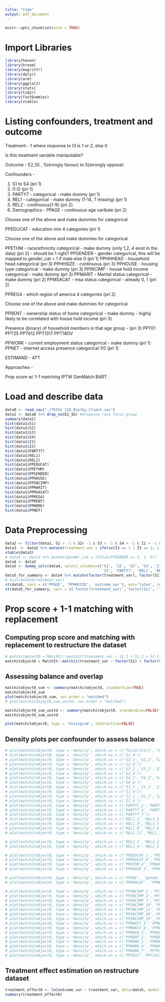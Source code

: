 ```yaml
---
title: "Code"
output: pdf_document
---
```


```r
knitr::opts_chunk$set(echo = TRUE)
```

# Import Libraries
```r
library(haven)
library(broom)
library(magrittr)
library(dplyr)
library(arm)
library(ggplot2)
library(stats)
library(tidyr)
library(fastDummies)
library(vtable)
```

# Listing confounders, treatment and outcome
Treatment - 1 where response to I3 is 1 or 2, else 0

Is this treatment variable manipulable?  

Outcome - E2_1G , 1(strongly favour) to 5(strongly oppose) 

Confounders - 

1. S1 to S4 (pri 1)
2. I1 I2 (pri 1)
3. PARTY7 - categorical - make dummy (pri 1)
4. REL1 - categorical - make dummy (1-14, 7 missing) (pri 1)
5. REL2 - continuous(1-9) (pri 2)
6. Demographics -
PPAGE - continuous age varibale (pri 2)
<!-- PPAGECAT - age divided into 7 categories -->
<!-- PPAGECAT4 - age divided into 4 categories -->

Choose one of the above and make dummies for categorical

<!-- PPEDUC - education into 14 categories -->
PPEDUCAT - education into 4 categories (pri 1)

Choose one of the above and make dummies for categorical

PPETHM - race/ethnicity categorical - make dummy (only 1,2, 4 exist in the data) (pri 2) - should be 1 right?
PPGENDER - gender categorical, this will be mapped to gender_cat = 1 if male else 0 (pri 1)
PPHHHEAD - household head categorical (pri 3)
PPHHSIZE - continuous (pri 3)
PPHOUSE - housing type categorical - make dummy (pri 3)
PPINCIMP - house hold income categorical - make dummy (pri 3)
PPMARIT - Marital status categorical - make dummy (pri 2)
PPMSACAT - msa status categorical - already 0, 1 (pri 2)

PPREG4 - which region of america 4 categories (pri 2)
<!-- ppreg9 - which region of america 9 categories -->

Choose one of the above and make dummies for categorical

PPRENT - ownership status of home categorical - make dummy - highly likely to be correlated with house hold income (pri 3)

Presence (binary) of household members in that age group - (pri 3)
PPT01
PPT25
PPT612
PPT1317
PPT18OV

PPWORK - current employment status categorical - make dummy (pri 1)
PPNET - internet access presence categorical 1/0 (pri 1)

ESTIMAND - ATT

Approaches - 

Prop score w/ 1-1 matching
IPTW 
GenMatch
BART


# Load and describe data
```r
data0 <- read_sav("./TESS2 118_Bielby_Client.sav")
data1 <- data0 %>% drop_na(E2_1G) #dropping race focus group
summary(data1)
hist(data1$S1)
hist(data1$S2)
hist(data1$S3)
hist(data1$S4)
hist(data1$I1)
hist(data1$I2)
hist(data1$PARTY7)
hist(data1$REL1)
hist(data1$REL2)
hist(data1$PPEDUCAT)
hist(data1$PPETHM)
hist(data1$PPGENDER)
hist(data1$PPHOUSE)
hist(data1$PPINCIMP)
hist(data1$PPMARIT)
hist(data1$PPMSACAT)
hist(data1$PPREG4)
hist(data1$PPRENT)
hist(data1$PPWORK)
hist(data1$PPNET)
```

# Data Preprocessing
```r
data2 <- filter(data1, S1 > -1 & S2> -1 & S3 > -1 & S4 > -1 & I1 > -1 & I2 > -1 & REL1 > -1 & REL2 > -1)
data3  <- data2 %>% mutate(treatment_var = ifelse(I3 == 1 | I3 == 2, 1, 0)) %>% mutate(outcome_var = (E2_1G+E2_2G+E2_3G+E2_4G+E2_5G+E2_6GA+E2_7G+E2_8GA)/8)
vtable(data3)
# data4 <- data3 %>% mutate(gender_cat = ifelse(PPGENDER == 1, 1, 0))
data4 <- data3
data5 <- dummy_cols(data4, select_columns=c('S1', 'S2', 'S3', 'S4', 'I1', 
                                            'I2', 'PARTY7', 'REL1', 'REL2', 'PPEDUCAT','PPETHM', 'PPHOUSE', 'PPINCIMP', 'PPMARIT', 'PPREG4', 'PPRENT', 'PPWORK'))
data5_for_summary <- data4 %>% mutate(factor(treatment_var), factor(S1), factor(S2), factor(S3), factor(S4), factor(I1), factor(I2), factor(PARTY7), factor(REL1), factor(REL2), factor(PPGENDER), factor(PPEDUCAT), factor(PPETHM), factor(PPHOUSE), factor(PPINCIMP), factor(PPMARIT), factor(PPREG4), factor(PPRENT), factor(PPWORK), factor(PPNET), factor(PPMSACAT), factor(PPHHHEAD), cols.break=3) 
# hist(data5$treatment_var)
st(data5, vars = c('PPAGE', 'PPHHSIZE', 'outcome_var'), out='latex', summ = c('notNA(x)', 'median(x)', 'mean(x)',   'sd(x)', 'min(x)', 'max(x)'))
st(data5_for_summary, vars = c('factor(treatment_var)','factor(S1)', 'factor(S2)', 'factor(S3)', 'factor(S4)', 'factor(I1)', 'factor(I2)', 'factor(PARTY7)', 'factor(REL1)', 'factor(REL2)', 'factor(PPGENDER)', 'factor(PPEDUCAT)', 'factor(PPETHM)', 'factor(PPHOUSE)', 'factor(PPINCIMP)', 'factor(PPMARIT)', 'factor(PPREG4)', 'factor(PPRENT)', 'factor(PPWORK)', 'factor(PPNET)', 'factor(PPMSACAT)', 'factor(PPHHHEAD)'), out='latex')
```

# Prop score + 1-1 matching with replacement

## Computing prop score and matching with replacement to restructure the dataset
```r
# matchitobject0 = MatchIt::matchit(treatment_var ~ S1_1 + S1_2 + S1_3 + S1_4 + S2_1 + S2_2 + S2_3 + S2_4 + + S3_1 + S3_2 + S3_3 + S3_4 + S4_1 + S4_2 + S4_3 + S4_4 + I1_1 + I1_2 + I1_3 + I1_4 + I2_1 + I2_2 + I2_3 + I2_4 + PARTY7_1 + PARTY7_2 + PARTY7_3 + PARTY7_4 + PARTY7_5 + PARTY7_6 + PARTY7_7 + REL1_1 + REL1_2 + REL1_3 + REL1_4 + REL1_5 + REL1_6 + REL1_8 + REL1_9 + REL1_10 + REL1_11 + REL1_12 + REL1_13 + REL2_1 + REL2_2 + REL2_3 + REL2_4 + REL2_5 + REL2_6 + PPAGE + PPEDUCAT_1 + PPEDUCAT_2 + PPEDUCAT_3 + PPEDUCAT_4 + PPETHM_1 + PPETHM_2 + PPETHM_4 + gender_cat + PPHHHEAD + PPHHSIZE + PPHOUSE_1 + PPHOUSE_2 + PPHOUSE_3 + PPHOUSE_4 + PPHOUSE_5 + PPINCIMP_1 + PPINCIMP_2 + PPINCIMP_3 + PPINCIMP_4 + PPINCIMP_5 + PPINCIMP_6 + PPINCIMP_7 + PPINCIMP_8 + PPINCIMP_9 + PPINCIMP_10 + PPINCIMP_11 + PPINCIMP_12 + PPINCIMP_13 + PPINCIMP_14 + PPINCIMP_15 + PPINCIMP_16 + PPINCIMP_17 + PPINCIMP_18 + PPINCIMP_19 + PPMARIT_1 + PPMARIT_2 + PPMARIT_3 +PPMARIT_4 + PPMARIT_5 + PPMARIT_6 + PPMSACAT + PPREG4_1 + PPREG4_2 + PPREG4_3 + PPREG4_4 + PPRENT_1 + PPRENT_2 + PPRENT_3 + PPT01 + PPT25 + PPT612 + PPT1317 + PPT18OV + PPWORK_1 +  PPWORK_2 + PPWORK_3 + PPWORK_4 + PPWORK_5 + PPWORK_6 + PPWORK_7 + PPNET, data5, distance = "glm", link = "probit", replace = TRUE, method = "nearest")
matchitobject0 = MatchIt::matchit(treatment_var ~ factor(S1) + factor(S2) + factor(S3) + factor(S3) + factor(S4) + factor(I1) + factor(I2) + factor(I1):factor(I2) + factor(PARTY7) + factor(REL1) + factor(REL2) + PPAGE + factor(PPEDUCAT)+ factor(PPETHM) + factor(PPETHM):factor(PPGENDER) + factor(PARTY7):factor(PPEDUCAT) + factor(PPGENDER) + factor(PPGENDER):factor(PPWORK) + factor(PPHHHEAD) + PPHHSIZE + factor(PPHOUSE) + factor(PPINCIMP) + factor(PPMARIT) + factor(PPMSACAT) + factor(PPREG4) + factor(PPRENT) + PPT01 + PPT25 + PPT612 + PPT1317 + PPT18OV + factor(PPWORK) + factor(PPNET) + factor(PPNET):factor(PPMSACAT), data5, distance = "glm", link = "probit", replace = TRUE, method = "nearest")
```


## Assessing balance and overlap

```r
matchitobject0_sum <- summary(matchitobject0, standardize=TRUE)
matchitobject0_sum 
plot(matchitobject0_sum, var.order = "matched") 
# plot(matchitobject0_sum_unstd, var.order = "matched") 
```
```r
matchitobject0_sum_unstd <- summary(matchitobject0, standardize=FALSE)
matchitobject0_sum_unstd
```
```r
plot(matchitobject0, type = 'histogram', interactive=FALSE)
```


## Density plots per confounder to assess balance
```r
# plot(matchitobject0, type = 'density', which.xs = c('factor(S1)1','factor(S1)2','factor(S1)3'))
# plot(matchitobject0, type = 'density', which.xs = c('S1_4'))
# plot(matchitobject0, type = 'density', which.xs = c('S2_1','S2_2','S2_3'))
# plot(matchitobject0, type = 'density', which.xs = c('S2_4'))
# plot(matchitobject0, type = 'density', which.xs = c('S3_1','S3_2','S3_3'))
# plot(matchitobject0, type = 'density', which.xs = c('S3_4'))
# plot(matchitobject0, type = 'density', which.xs = c('S4_1','S4_2','S4_3'))
# plot(matchitobject0, type = 'density', which.xs = c('S4_4'))
# plot(matchitobject0, type = 'density', which.xs = c('I1_1','I1_2','I1_3'))
# plot(matchitobject0, type = 'density', which.xs = c('I1_4'))
# plot(matchitobject0, type = 'density', which.xs = c('I2_1','I2_2','I2_3'))
# plot(matchitobject0, type = 'density', which.xs = c('I2_4'))
# plot(matchitobject0, type = 'density', which.xs = c('PARTY7_1','PARTY7_2','PARTY7_3'))
# plot(matchitobject0, type = 'density', which.xs = c('PARTY7_4','PARTY7_5','PARTY7_6'))
# plot(matchitobject0, type = 'density', which.xs = c('PARTY7_7'))
# plot(matchitobject0, type = 'density', which.xs = c('REL1_1','REL1_2','REL1_3'))
# plot(matchitobject0, type = 'density', which.xs = c('REL1_4','REL1_5','REL1_6'))
# plot(matchitobject0, type = 'density', which.xs = c('REL1_8','REL1_9','REL1_10'))
# plot(matchitobject0, type = 'density', which.xs = c('REL1_11','REL1_12','REL1_13'))
```

```r
# plot(matchitobject0, type = 'density', which.xs = c('REL2_1','REL2_2','REL2_3'))
# plot(matchitobject0, type = 'density', which.xs = c('REL2_4','REL2_5','REL2_6'))
```

```r
# plot(matchitobject0, type = 'density', which.xs = c('PPEDUCAT_1','PPEDUCAT_2','PPEDUCAT_3'))
# plot(matchitobject0, type = 'density', which.xs = c('PPEDUCAT_4','PPETHM_1','PPETHM_2'))
# plot(matchitobject0, type = 'density', which.xs = c('PPETHM_4','PPHOUSE_1','PPHOUSE_2'))
# plot(matchitobject0, type = 'density', which.xs = c('PPHOUSE_3','PPHOUSE_4','PPHOUSE_5'))
```

```r
# plot(matchitobject0, type = 'density', which.xs = c('PPAGE', 'gender_cat','PPHHHEAD'))
# plot(matchitobject0, type = 'density', which.xs = c('PPMSACAT', 'PPNET','PPHHSIZE'))
```

```r
# plot(matchitobject0, type = 'density', which.xs = c('PPINCIMP_1','PPINCIMP_2','PPINCIMP_3'))
# plot(matchitobject0, type = 'density', which.xs = c('PPINCIMP_4','PPINCIMP_5','PPINCIMP_6'))
# plot(matchitobject0, type = 'density', which.xs = c('PPINCIMP_7','PPINCIMP_8','PPINCIMP_9'))
# plot(matchitobject0, type = 'density', which.xs = c('PPINCIMP_10','PPINCIMP_11','PPINCIMP_12'))
# plot(matchitobject0, type = 'density', which.xs = c('PPINCIMP_13','PPINCIMP_14','PPINCIMP_15'))
# plot(matchitobject0, type = 'density', which.xs = c('PPINCIMP_16','PPINCIMP_17','PPINCIMP_18'))
# plot(matchitobject0, type = 'density', which.xs = c('PPINCIMP_19','PPMARIT_1','PPMARIT_2'))
# plot(matchitobject0, type = 'density', which.xs = c('PPMARIT_3','PPMARIT_4','PPMARIT_5'))
# plot(matchitobject0, type = 'density', which.xs = c('PPMARIT_6','PPREG4_1','PPREG4_2'))
# plot(matchitobject0, type = 'density', which.xs = c('PPREG4_3','PPREG4_4','PPRENT_1'))
# plot(matchitobject0, type = 'density', which.xs = c('PPRENT_2','PPRENT_3'))
# plot(matchitobject0, type = 'density', which.xs = c('PPWORK_1','PPWORK_2','PPWORK_3'))
# plot(matchitobject0, type = 'density', which.xs = c('PPWORK_4','PPWORK_5','PPWORK_6'))
# plot(matchitobject0, type = 'density', which.xs = c('PPWORK_7','PPT01','PPT25'))
# plot(matchitobject0, type = 'density', which.xs = c('PPT612','PPT1317','PPT18OV'))
```

## Treatment effect estimation on restructure dataset
```r
treatment_effect0 <- lm(outcome_var ~ treatment_var, data=data5, model=TRUE, x=TRUE, y=TRUE, qr=TRUE, weights=matchitobject0$weights)
summary(treatment_effect0)
```